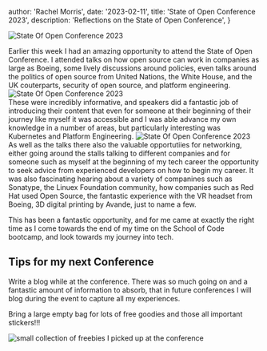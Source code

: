 
  author: 'Rachel Morris',
  date: '2023-02-11',
  title: 'State of Open Conference 2023',
  description:
    'Reflections on the State of Open Conference',
}


<Image src={soooc} alt="State Of Open Conference 2023"/> 

Earlier this week I had an amazing opportunity to attend the State of Open Conference. I attended talks on how open source can work in companies as large as Boeing, some
lively discussions around policies, even talks around the politics of open source from United Nations, the White House, and the UK couterparts, security of open source, and platform engineering.
<Image src={policies} alt="State Of Open Conference 2023"/>  
These were incredibly informative, and speakers did a fantastic job of introducing their content that even for someone at their beginning of their journey like myself it was accessible and I was able advance
 my own knowledge in a number of areas, but particularly interesting was Kubernetes and Platform Engineering. <Image src={kubenetes} alt="State Of Open Conference 2023"/> As well as the talks there also the valuable opportutiies for networking, either going around 
 the stalls talking to different companies and for someone such as myself at the beginning of my tech career the opportunity to seek advice from experienced developers on how to begin my career. It was also fascinating hearing about 
 a variety of companines such as Sonatype, the Linuex Foundation community, how companies such as Red Hat used Open Source, the fantastic experience with the VR headset from Boeing, 3D digital printing by Avande, just to name a few.

This has been a fantastic opportunity, and for me came at exactly the right time as I come towards the end of my time on the School of Code bootcamp, and look towards my journey into tech.
 
## Tips for my next Conference

Write a blog while at the conference. There was so much going on and a fantastic amount of information to absorb, that in future conferences I will blog during the event to capture all my experiences.

Bring a large empty bag for lots of free goodies and those all important stickers!!!

<Image src={freebies} alt="small collection of freebies I picked up at the conference"/>